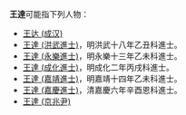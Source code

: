 '''王達'''可能指下列人物：
*[[王达_(成汉)|王达 (成汉)]]
*[[王達_(洪武進士)|王達 (洪武進士)]]，明洪武十八年乙丑科進士。
*[[王達_(永樂進士)|王達 (永樂進士)]]，明永樂十三年乙未科進士。
*[[王達_(成化進士)|王達 (成化進士)]]，明成化二年丙戌科進士。
*[[王達_(嘉靖進士)|王達 (嘉靖進士)]]，明嘉靖十四年乙未科進士。
*[[王達_(嘉慶進士)|王達 (嘉慶進士)]]，清嘉慶六年辛酉恩科進士。
*[[王達_(京兆尹)|王達 (京兆尹)]]

{{Disambig|Da|cat=二字王姓人名消歧义}}